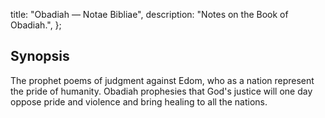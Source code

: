  title: "Obadiah — Notae Bibliae",
  description: "Notes on the Book of Obadiah.",
};

<Initial text="Obadiah" />

## Synopsis

The prophet <Definition lang="hebrew" anchor="ovadya" text="Obadiah's" /> poems of judgment against Edom, who as a nation represent the pride of humanity. Obadiah prophesies that God's justice will one day oppose pride and violence and bring healing to all the nations.
